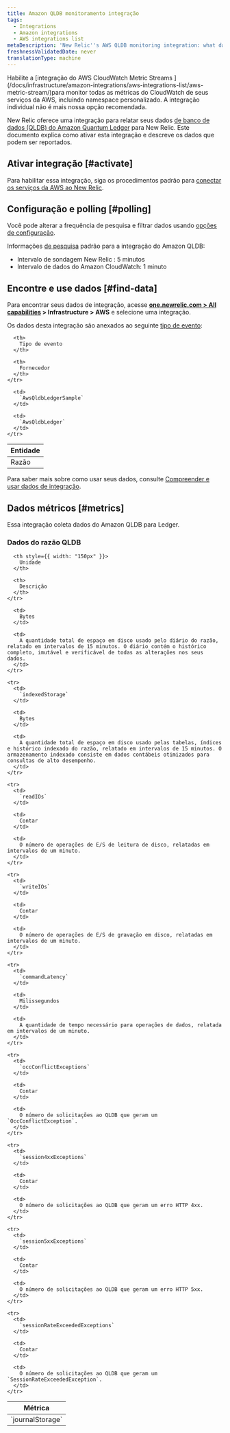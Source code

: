 ```yaml
---
title: Amazon QLDB monitoramento integração
tags:
  - Integrations
  - Amazon integrations
  - AWS integrations list
metaDescription: 'New Relic''s AWS QLDB monitoring integration: what data it reports, and how to enable it.'
freshnessValidatedDate: never
translationType: machine
---
```


<Callout variant="important">
  Habilite a [integração do AWS CloudWatch Metric Streams ](/docs/infrastructure/amazon-integrations/aws-integrations-list/aws-metric-stream/)para monitor todas as métricas do CloudWatch de seus serviços da AWS, incluindo namespace personalizado. A integração individual não é mais nossa opção recomendada.
</Callout>

New Relic oferece uma integração para relatar seus dados [de banco de dados (QLDB) do Amazon Quantum Ledger](https://aws.amazon.com/qldb/) para New Relic. Este documento explica como ativar esta integração e descreve os dados que podem ser reportados.

## Ativar integração [#activate]

Para habilitar essa integração, siga os procedimentos padrão para [conectar os serviços da AWS ao New Relic](/docs/infrastructure/infrastructure-integrations/getting-started/connect-aws-integrations-infrastructure).

## Configuração e polling [#polling]

Você pode alterar a frequência de pesquisa e filtrar dados usando [opções de configuração](/docs/integrations/new-relic-integrations/getting-started/configure-polling-frequency-data-collection-cloud-integrations).

Informações [de pesquisa](/docs/infrastructure/amazon-integrations/aws-integrations-list/aws-polling-intervals-infrastructure-integrations) padrão para a integração do Amazon QLDB:

* Intervalo de sondagem New Relic : 5 minutos
* Intervalo de dados do Amazon CloudWatch: 1 minuto

## Encontre e use dados [#find-data]

Para encontrar seus dados de integração, acesse <DoNotTranslate>**[one.newrelic.com > All capabilities](https://one.newrelic.com/all-capabilities) > Infrastructure > AWS**</DoNotTranslate> e selecione uma integração.

Os dados desta integração são anexados ao seguinte [tipo de evento](/docs/data-apis/understand-data/new-relic-data-types/#event-data):

<table>
  <thead>
    <tr>
      <th>
        Entidade
      </th>

      <th>
        Tipo de evento
      </th>

      <th>
        Fornecedor
      </th>
    </tr>
  </thead>

  <tbody>
    <tr>
      <td>
        Razão
      </td>

      <td>
        `AwsQldbLedgerSample`
      </td>

      <td>
        `AwsQldbLedger`
      </td>
    </tr>
  </tbody>
</table>

Para saber mais sobre como usar seus dados, consulte [Compreender e usar dados de integração](/docs/infrastructure/integrations/find-use-infrastructure-integration-data).

## Dados métricos [#metrics]

Essa integração coleta dados do Amazon QLDB para Ledger.

### Dados do razão QLDB

<table>
  <thead>
    <tr>
      <th style={{ width: "275px" }}>
        Métrica
      </th>

      <th style={{ width: "150px" }}>
        Unidade
      </th>

      <th>
        Descrição
      </th>
    </tr>
  </thead>

  <tbody>
    <tr>
      <td>
        `journalStorage`
      </td>

      <td>
        Bytes
      </td>

      <td>
        A quantidade total de espaço em disco usado pelo diário do razão, relatado em intervalos de 15 minutos. O diário contém o histórico completo, imutável e verificável de todas as alterações nos seus dados.
      </td>
    </tr>

    <tr>
      <td>
        `indexedStorage`
      </td>

      <td>
        Bytes
      </td>

      <td>
        A quantidade total de espaço em disco usado pelas tabelas, índices e histórico indexado do razão, relatado em intervalos de 15 minutos. O armazenamento indexado consiste em dados contábeis otimizados para consultas de alto desempenho.
      </td>
    </tr>

    <tr>
      <td>
        `readIOs`
      </td>

      <td>
        Contar
      </td>

      <td>
        O número de operações de E/S de leitura de disco, relatadas em intervalos de um minuto.
      </td>
    </tr>

    <tr>
      <td>
        `writeIOs`
      </td>

      <td>
        Contar
      </td>

      <td>
        O número de operações de E/S de gravação em disco, relatadas em intervalos de um minuto.
      </td>
    </tr>

    <tr>
      <td>
        `commandLatency`
      </td>

      <td>
        Milissegundos
      </td>

      <td>
        A quantidade de tempo necessário para operações de dados, relatada em intervalos de um minuto.
      </td>
    </tr>

    <tr>
      <td>
        `occConflictExceptions`
      </td>

      <td>
        Contar
      </td>

      <td>
        O número de solicitações ao QLDB que geram um `OccConflictException`.
      </td>
    </tr>

    <tr>
      <td>
        `session4xxExceptions`
      </td>

      <td>
        Contar
      </td>

      <td>
        O número de solicitações ao QLDB que geram um erro HTTP 4xx.
      </td>
    </tr>

    <tr>
      <td>
        `session5xxExceptions`
      </td>

      <td>
        Contar
      </td>

      <td>
        O número de solicitações ao QLDB que geram um erro HTTP 5xx.
      </td>
    </tr>

    <tr>
      <td>
        `sessionRateExceededExceptions`
      </td>

      <td>
        Contar
      </td>

      <td>
        O número de solicitações ao QLDB que geram um `SessionRateExceededException`.
      </td>
    </tr>
  </tbody>
</table>